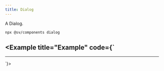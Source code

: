 ```yaml
---
title: Dialog
---
```


A Dialog.


<Pills>
  <Atrium label="a-blur" href="/atrium/elements/a-blur" />
  <Atrium label="Button" href="/atrium/components/button" />
</Pills>

```bash
npx @sv/components dialog
```

<Example title="Example" code={`
---
---

<Dialog label="Open" client:load>
  ## Dialog
  This is a dialog.
</Dialog>
`}>
  <Dialog label="Open" client:load>
    ## Dialog
    This is a dialog.
  </Dialog>
</Example>
